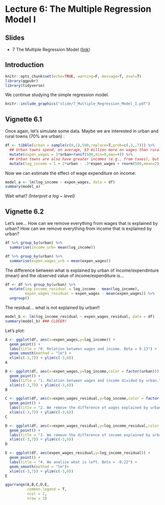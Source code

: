 # Lecture 6: The Multiple Regression Model I

## Slides{.unnumbered}

- 7 The Multiple Regression Model ([link](https://github.com/svallejovera/regression_ci/blob/main/slide/7_Multiple_Regression_Model_I.pptx)) 

## Introduction

```r
knitr::opts_chunk$set(echo=TRUE, warning=F, message=T, eval=T)
library(ggpubr)
library(tidyverse)
```

We continue studying the simple regression model. 

```r
knitr::include_graphics("slide/7_Multiple_Regression_Model_I.pdf")
```

## Vignette 6.1

Once again, let's simulate some data.  Maybe we are interested in urban and rural towns (70% are urban) :

```r
df <- tibble(urban = sample(c(0,1),500,replace=T,prob=c(.3,.7))) %>%
  ## Urban towns spend, on average, $3 million more on wages than rural towns
  mutate(expen_wages = 3*urban+runif(500,min=0,max=4)) %>%
  ## Urban towns are also have greater incomes (e.g., from taxes), but these are reduced by their high wage expenditures:
  mutate(log_income = 1 + 2*urban - .3*expen_wages + rnorm(500,mean=2)) ## <- Population Eq.
```

Now we can estimate the effect of wage expenditure on income:

```r
model_a <- lm(log_income ~ expen_wages, data = df) 
summary(model_a) 
```

Wait what? *(Interpret a log ~ level)*

## Vignette 6.2

Let's see... How can we remove everything from wages that is explained by urban? How can we remove everything from income that is explained by urban?

```r
df %>% group_by(urban) %>%
  summarise(income_urb= mean(log_income)) 

df %>% group_by(urban) %>% 
  summarise(expen_wages_urb = mean(expen_wages))
```

The difference between what is explained by urban of income/expendinture (mean) and the observed value of income/expenditure is... 

```r
df <- df %>% group_by(urban) %>%
  mutate(log_income_residual = log_income - mean(log_income),
         expen_wages_residual = expen_wages - mean(expen_wages)) %>%
  ungroup()
```

The residual... what is not explained by urban!!

```r
model_b <- lm(log_income_residual ~ expen_wages_residual, data = df) 
summary(model_b) ### CLOSER!
```

Let's plot:

```r
A <- ggplot(df, aes(x=expen_wages,y=log_income)) +
  geom_point() +
  labs(title = "0. Relation between wages and income. Beta = 0.13") +
  geom_smooth(method = "lm") +
  xlim(c(-3,7)) + ylim(c(-3,6))
A

B <- ggplot(df, aes(x=expen_wages,y=log_income,color = factor(urban))) +
  geom_point() +
  labs(title = "1. Relation between wages and income divided by urban.") +
  xlim(c(-3,7)) + ylim(c(-3,6))
B

C <- ggplot(df, aes(x=expen_wages_residual,y=log_income,color = factor(urban))) +
  geom_point() +
  labs(title = "2. We remove the difference of wages explained by urban.")+
  xlim(c(-3,7)) + ylim(c(-3,6))
C

D <- ggplot(df, aes(x=expen_wages_residual,y=log_income_residual,color = factor(urban))) +
  geom_point() +
  labs(title = "3. We remove the difference of income explained by urban.")+
  xlim(c(-3,7)) + ylim(c(-3,6))
D

E <- ggplot(df, aes(expen_wages_residual,y=log_income_residual)) +
  geom_point() +
  labs(title = "4. We analize what is left. Beta = -0.22") +
  geom_smooth(method = "lm")+
  xlim(c(-3,7)) + ylim(c(-3,6))
E

ggarrange(A,B,C,D,E,
          common.legend = T,
          ncol = 2,
          nrow = 3)
```
